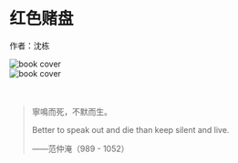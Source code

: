 
# 红色赌盘

作者：沈栋

<div style={{display: "flex"}}>

<div style={{flex: 1}}>
<img src={CoverImage} alt="book cover" width={"300px"} />
</div>
<div style={{flex: 1}}>
<img src={InnerImage} alt="book cover" width={"300px"} />
</div>
</div>

<br/>
<br/>

> 寧鳴而死，不默而生。
>
> Better to speak out and die than keep silent and live.
>
> ——范仲淹（989 - 1052）
